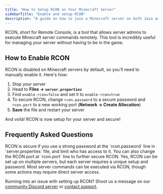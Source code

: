 ```yaml
---
title: "How to Setup RCON on Your Minecraft Server"
sidebarTitle: "Enable and setup RCON"
description: "A guide on how to join a Minecraft server on both Java and Bedrock Edition."
---
```


RCON, short for Remote Console, is a tool that allows server admins to execute Minecraft server commands remotely. This tool is incredibly useful for managing your server without having to be in the game.

## How to Enable RCON

RCON is disabled on Minecraft servers by default, so you'll need to manually enable it. Here's how:

1. Stop your server
2. Head to **Files -> `server.properties`**
3. Find `enable-rcon=false` and set it to `enable-rcon=true`
4. To secure RCON, change `rcon.password` to a secure password and `rcon.port` to a new working port (**Network -> Create Allocation**)
5. **Save** the file and restart your server

And voilà! RCON is now setup for your server and secure!

## Frequently Asked Questions

<AccordionGroup>
    <Accordion title="Is RCON secure?">
    RCON is secure if you use a strong password at the `rcon.password` line in `server.properties` file, and limit who has access to it. You can also change the RCON port at `rcon.port` line to further secure RCON.
    </Accordion>
    <Accordion title="Can I use RCON to manage multiple servers?">
    Yes, RCON can be set up on multiple servers, but each server requires a unique setup and password.
    </Accordion>
    <Accordion title="Can I perform all server commands through RCON?">
    Most server commands can be executed via RCON, though some actions may require direct server access.
    </Accordion>
</AccordionGroup>

Running into an issue with setting up RCON? Shoot us a message on our
[community Discord server](https://berrybyte.net/discord) or [contact support](https://berrybyte.net/support).
